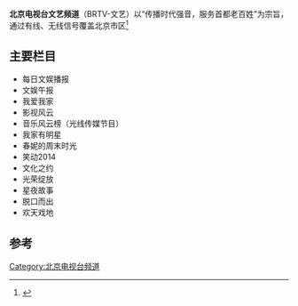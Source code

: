 {{citecheck|time=2014-11-24T02:15:35+00:00}}
{{頻道資訊
| 頻道名稱         = 北京电视台文艺頻道<br>BRTV-文艺
| 所屬國家         = {{PRC}}
| 總部所在         = 北京市朝阳区CBD核心区建国路98号（2009年4月1日之后）<br/>北京市海淀区西三环北路（之前）
| 播放地區         = 北京市
| 開播日期         = 1989年
| 停播日期         =
| 收視率           =
| 收視率調查時間   =
| 收視率資料來源   =
| 頻道口號         = 传播时代强音，服务首都老百姓
| 視頻格式         = [[標準畫質電視|SDTV]]（[[576i|576i]] [[縱橫比_(圖像)|16:9]]）<br/>[[高清晰度電視|HDTV]]（[[1080i|1080i]] [[縱橫比_(圖像)|16:9]]）
| 音頻格式         = [[單聲道|單聲道]]（[[標清|標清]]）<br/>[[立體聲|立體聲]]/[[杜比數字|環繞聲]]（[[高清|高清]]）
| 擁有者           = [[北京电视台|北京电视台]]
| 持股者           =
| 前頻道名稱       ='''北京电视台二套'''
| 被取代名稱       =
| 集團同類頻道     =
| 重播服務頻道     =
| 無線電視供應商01 = [[北京市|北京市]]
| 無線電視頻道數01 = DS-21频道
| 有線電視供應商01 = [[歌华有线|歌华有线]]
| 有線電視頻道數01 = 视情况而定
| 線上收看網站01   = 央视直播
| 線上收看網址01   = [http://tv.cntv.cn/live/btv2/ 网上直播]
| 頻道官方網站     =  https://web.archive.org/web/20141014215537/http://tv.brtn.cn/wenyi/
| 備註             =
|}}

'''北京电视台文艺频道'''（BRTV-文艺）以“传播时代强音，服务首都老百姓”为宗旨，通过有线、无线信号覆盖北京市区<ref>{{cite web | url=http://www.admaimai.com/tv/PdDetail1_1283.htm | title=北京电视台文艺简介 | publisher=广告买卖网 | accessdate=2014-11-24 | archive-url=https://web.archive.org/web/20150324012808/http://www.admaimai.com/TV/PdDetail1_1283.htm | archive-date=2015-03-24 | dead-url=yes }}</ref>

== 主要栏目 ==
*每日文娱播报
*文娱午报 
*我爱我家
*影视风云
*音乐风云榜（光线传媒节目）
*我家有明星
*春妮的周末时光
*笑动2014
*文化之约
*光荣绽放
*星夜故事
*脱口而出
*欢天戏地

== 参考 ==
{{reflist}}
{{北京电视台}}

[[Category:北京电视台频道|Category:北京电视台频道]]